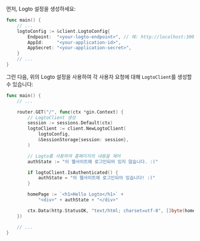 
먼저, Logto 설정을 생성하세요:

```go title="main.go"
func main() {
	// ...
	logtoConfig := &client.LogtoConfig{
		Endpoint:  "<your-logto-endpoint>", // 예: http://localhost:3001
		AppId:     "<your-application-id>",
		AppSecret: "<your-application-secret>",
	}
	// ...
}
```

<GetAppSecret />

그런 다음, 위의 Logto 설정을 사용하여 각 사용자 요청에 대해 `LogtoClient`를 생성할 수 있습니다:

```go title="main.go"
func main() {
	// ...

	router.GET("/", func(ctx *gin.Context) {
		// LogtoClient 생성
		session := sessions.Default(ctx)
		logtoClient := client.NewLogtoClient(
			logtoConfig,
			&SessionStorage{session: session},
		)

		// Logto를 사용하여 홈페이지의 내용을 제어
		authState := "이 웹사이트에 로그인되어 있지 않습니다. :("

		if logtoClient.IsAuthenticated() {
			authState = "이 웹사이트에 로그인되어 있습니다! :)"
		}

		homePage := `<h1>Hello Logto</h1>` +
			"<div>" + authState + "</div>"

		ctx.Data(http.StatusOK, "text/html; charset=utf-8", []byte(homePage))
	})

	// ...
}
```
